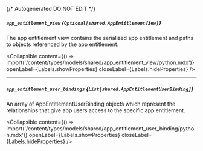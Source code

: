 {/* Autogenerated DO NOT EDIT  */}

##### `app_entitlement_view` *{`Optional[shared.AppEntitlementView]`}*
The app entitlement view contains the serialized app entitlement and paths to objects referenced by the app entitlement.

<Collapsible content={() => import('/content/types/models/shared/app_entitlement_view/python.mdx')} openLabel={Labels.showProperties} closeLabel={Labels.hideProperties} />


---
##### `app_entitlement_user_bindings` *{`List[shared.AppEntitlementUserBinding]`}*
An array of AppEntitlementUserBinding objects which represent the relationships that give app users access to the specific app entitlement.

<Collapsible content={() => import('/content/types/models/shared/app_entitlement_user_binding/python.mdx')} openLabel={Labels.showProperties} closeLabel={Labels.hideProperties} />



